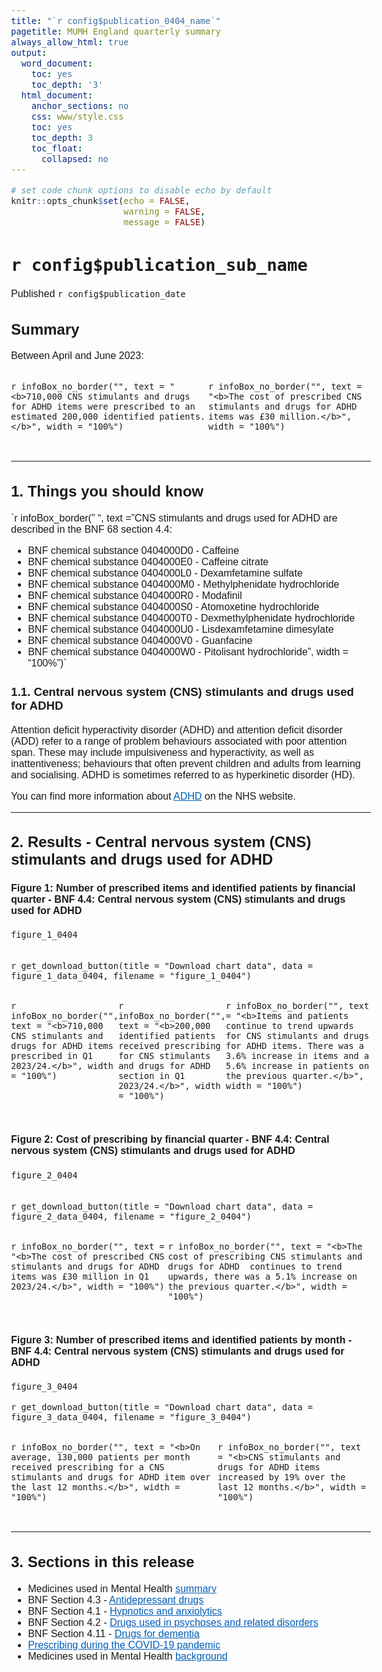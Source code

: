 ```yaml
---
title: "`r config$publication_0404_name`"
pagetitle: MUMH England quarterly summary
always_allow_html: true
output:
  word_document:
    toc: yes
    toc_depth: '3'
  html_document:
    anchor_sections: no
    css: www/style.css
    toc: yes
    toc_depth: 3
    toc_float:
      collapsed: no
---
```


<script>
  $(document).ready(function() {
    $('#header').prepend('<img src=`r knitr::image_uri("www/bsa_logo.svg")` alt=\"NHSBSA logo\" style=\"position:absolute; top: 0; right: 0; padding: 10px; width: 25%;\">');
  });
</script>

<style type="text/css">  body, td {
    font-size: 16px;
    font-family: sans-serif;
  }
  .list-group-item.active {
    background-color: #005EB8!important;
    border-color: #005EB8!important;
  }
    a {
        color: #005EB8!important;
    }
    .tocify {
        border-radius: 0px!important;
    }
</style>
  <html lang="en">

```r
# set code chunk options to disable echo by default
knitr::opts_chunk$set(echo = FALSE,
                      warning = FALSE,
                      message = FALSE)

```

<main>

# `r config$publication_sub_name` {.toc-ignore}

Published `r config$publication_date` 

## Summary

Between April and June 2023:

::::{.row style="display: flex; padding-bottom: 15px;"}
:::{.col-md-6}
`r infoBox_no_border("", text = "<b>710,000 CNS stimulants and drugs for ADHD items were prescribed to an estimated 200,000 identified patients.</b>", width = "100%")`
:::
:::{.col-md-6}
`r infoBox_no_border("", text = "<b>The cost of prescribed CNS stimulants and drugs for ADHD items was £30 million.</b>", width = "100%")`
:::
::::

---

## 1. Things you should know

`r infoBox_border(" ", text = "CNS stimulants and drugs used for ADHD are described in the BNF 68 section 4.4: 

* BNF chemical substance 0404000D0 - Caffeine
* BNF chemical substance 0404000E0 - Caffeine citrate
* BNF chemical substance 0404000L0 - Dexamfetamine sulfate
* BNF chemical substance 0404000M0 - Methylphenidate hydrochloride
* BNF chemical substance 0404000R0 - Modafinil
* BNF chemical substance 0404000S0 - Atomoxetine hydrochloride
* BNF chemical substance 0404000T0 - Dexmethylphenidate hydrochloride
* BNF chemical substance 0404000U0 - Lisdexamfetamine dimesylate
* BNF chemical substance 0404000V0 - Guanfacine
* BNF chemical substance 0404000W0 - Pitolisant hydrochloride", width = "100%")`

### 1.1. Central nervous system (CNS) stimulants and drugs used for ADHD {.toc-ignore}

Attention deficit hyperactivity disorder (ADHD) and attention deficit disorder (ADD) refer to a range of problem behaviours associated with poor attention span. These may include impulsiveness and hyperactivity, as well as inattentiveness; behaviours that often prevent children and adults from learning and socialising. ADHD is sometimes referred to as hyperkinetic disorder (HD).

You can find more information about [ADHD](https://www.nhs.uk/conditions/attention-deficit-hyperactivity-disorder-adhd/) on the NHS website.

---

## 2. Results - Central nervous system (CNS) stimulants and drugs used for ADHD

#### Figure 1: Number of prescribed items and identified patients by financial quarter - BNF 4.4: Central nervous system (CNS) stimulants and drugs used for ADHD

```r

figure_1_0404
  
```
`r get_download_button(title = "Download chart data", data = figure_1_data_0404, filename = "figure_1_0404")`

::::{.row style="display: flex; padding-bottom: 15px;"}
:::{.col-md-4}
`r infoBox_no_border("", text = "<b>710,000 CNS stimulants and drugs for ADHD items prescribed in Q1 2023/24.</b>", width = "100%")`
:::
:::{.col-md-4}
`r infoBox_no_border("", text = "<b>200,000 identified patients received prescribing for CNS stimulants and drugs for ADHD section in Q1 2023/24.</b>", width = "100%")`
:::
:::{.col-md-4}
`r infoBox_no_border("", text = "<b>Items and patients continue to trend upwards for CNS stimulants and drugs for ADHD items. There was a 3.6% increase in items and a 5.6% increase in patients on the previous quarter.</b>", width = "100%")`
:::
::::


#### Figure 2: Cost of prescribing by financial quarter - BNF 4.4: Central nervous system (CNS) stimulants and drugs used for ADHD

```r

figure_2_0404
  
```
`r get_download_button(title = "Download chart data", data = figure_2_data_0404, filename = "figure_2_0404")`

::::{.row style="display: flex; padding-bottom: 15px;"}
:::{.col-md-6}
`r infoBox_no_border("", text = "<b>The cost of prescribed CNS stimulants and drugs for ADHD items was £30 million in Q1 2023/24.</b>", width = "100%")`
:::
:::{.col-md-6}
`r infoBox_no_border("", text = "<b>The cost of prescribing CNS stimulants and drugs for ADHD  continues to trend upwards, there was a 5.1% increase on the previous quarter.</b>", width = "100%")`
:::
::::

#### Figure 3: Number of prescribed items and identified patients by month - BNF 4.4: Central nervous system (CNS) stimulants and drugs used for ADHD

```r

figure_3_0404
```
`r get_download_button(title = "Download chart data", data = figure_3_data_0404, filename = "figure_3_0404")`

::::{.row style="display: flex; padding-bottom: 15px;"}
:::{.col-md-6}
`r infoBox_no_border("", text = "<b>On average, 130,000 patients per month received prescribing for a CNS stimulants and drugs for ADHD item over the last 12 months.</b>", width = "100%")`
:::
:::{.col-md-6}
`r infoBox_no_border("", text = "<b>CNS stimulants and drugs for ADHD items increased by 19% over the last 12 months.</b>", width = "100%")`
:::
::::

---

## 3. Sections in this release

* Medicines used in Mental Health [summary](`r config$html_top_link`)
* BNF Section 4.3 - [Antidepressant drugs](`r config$html_0403_link`)
* BNF Section 4.1 - [Hypnotics and anxiolytics](`r config$html_0401_link`)
* BNF Section 4.2 - [Drugs used in psychoses and related disorders](`r config$html_0402_link`)
* BNF Section 4.11 - [Drugs for dementia](`r config$html_0411_link`)
* [Prescribing during the COVID-19 pandemic](`r config$html_model_link`)
* Medicines used in Mental Health [background](`r config$background_link`)